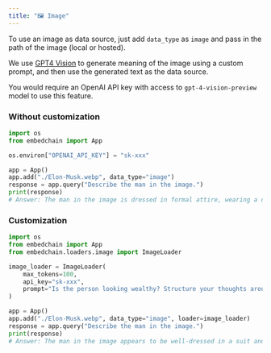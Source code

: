 ---
title: "🖼️ Image"
---


To use an image as data source, just add `data_type` as `image` and pass in the path of the image (local or hosted).

We use [GPT4 Vision](https://platform.openai.com/docs/guides/vision) to generate meaning of the image using a custom prompt, and then use the generated text as the data source.

You would require an OpenAI API key with access to `gpt-4-vision-preview` model to use this feature.

### Without customization

```python
import os
from embedchain import App

os.environ["OPENAI_API_KEY"] = "sk-xxx"

app = App()
app.add("./Elon-Musk.webp", data_type="image")
response = app.query("Describe the man in the image.")
print(response)
# Answer: The man in the image is dressed in formal attire, wearing a dark suit jacket and a white collared shirt. He has short hair and is standing. He appears to be gazing off to the side with a reflective expression. The background is dark with faint, warm-toned vertical lines, possibly from a lit environment behind the individual or reflections. The overall atmosphere is somewhat moody and introspective.
```

### Customization

```python
import os
from embedchain import App
from embedchain.loaders.image import ImageLoader

image_loader = ImageLoader(
    max_tokens=100,
    api_key="sk-xxx",
    prompt="Is the person looking wealthy? Structure your thoughts around what you see in the image.",
)

app = App()
app.add("./Elon-Musk.webp", data_type="image", loader=image_loader)
response = app.query("Describe the man in the image.")
print(response)
# Answer: The man in the image appears to be well-dressed in a suit and shirt, suggesting that he may be in a professional or formal setting. His composed demeanor and confident posture further indicate a sense of self-assurance. Based on these visual cues, one could infer that the man may have a certain level of economic or social status, possibly indicating wealth or professional success.
```
